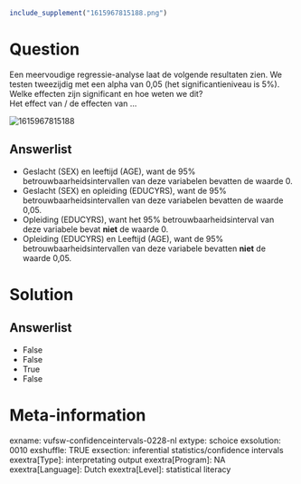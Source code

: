 ```r
include_supplement("1615967815188.png")
```

Question
========
Een meervoudige regressie-analyse laat de volgende resultaten zien. We
testen tweezijdig met een alpha van 0,05 (het significantieniveau is
5%). Welke effecten zijn significant en hoe weten we dit?  
Het effect van / de effecten van ...   
  
<img src="1615967815188.png" class="fr-fic fr-dii enlargeimage tvcss_2"
alt="1615967815188" />

Answerlist
----------
* Geslacht (SEX) en leeftijd (AGE), want de 95%
  betrouwbaarheidsintervallen van deze variabelen bevatten de waarde 0.
* Geslacht (SEX) en opleiding (EDUCYRS), want de 95%
  betrouwbaarheidsintervallen van deze variabelen bevatten de waarde 0,05.
* Opleiding (EDUCYRS), want het 95% betrouwbaarheidsinterval van deze
  variabele bevat **niet** de waarde 0.
* Opleiding (EDUCYRS) en Leeftijd (AGE), want de 95%
  betrouwbaarheidsintervallen van deze variabele bevatten **niet** de
  waarde 0,05.

Solution
========










Answerlist
----------
* False
* False
* True
* False

Meta-information
================
exname: vufsw-confidenceintervals-0228-nl
extype: schoice
exsolution: 0010
exshuffle: TRUE
exsection: inferential statistics/confidence intervals
exextra[Type]: interpretating output
exextra[Program]: NA
exextra[Language]: Dutch
exextra[Level]: statistical literacy

